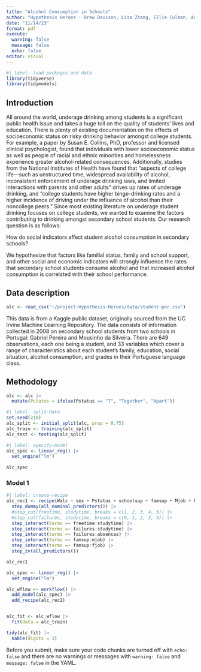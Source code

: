 ```yaml
---
title: "Alcohol Consumption in Schools"
author: "Hypothesis Heroes - Drew Davison, Lisa Zhang, Ellie Culman, Austin Chang"
date: "11/14/23"
format: pdf
execute: 
  warning: false
  message: false
  echo: false
editor: visual
---
```


```r
#| label: load packages and data
library(tidyverse)
library(tidymodels)
```

## Introduction

All around the world, underage drinking among students is a significant public health issue and takes a huge toll on the quality of students' lives and education. There is plenty of existing documentation on the effects of socioeconomic status on risky drinking behavior amongst college students. For example, a paper by Susan E. Collins, PhD, professor and licensed clinical psychologist, found that individuals with lower socioeconomic status as well as people of racial and ethnic minorities and homelessness experience greater alcohol-related consequences. Additionally, studies from the National Institutes of Health have found that "aspects of college life---such as unstructured time, widespread availability of alcohol, inconsistent enforcement of underage drinking laws, and limited interactions with parents and other adults" drives up rates of underage drinking, and "college students have higher binge-drinking rates and a higher incidence of driving under the influence of alcohol than their noncollege peers." Since most existing literature on underage student drinking focuses on college students, we wanted to examine the factors contributing to drinking amongst secondary school students. Our research question is as follows:

How do social indicators affect student alcohol consumption in secondary schools?

We hypothesize that factors like familial status, family and school support, and other social and economic indicators will strongly influence the rates that secondary school students consume alcohol and that increased alcohol consumption is correlated with their school performance.

## Data description

```r
alc <- read_csv("~/project-Hypothesis-Heroes/data/student-por.csv")
```

This data is from a Kaggle public dataset, originally sourced from the UC Irvine Machine Learning Repository. The data consists of information collected in 2008 on secondary school students from two schools in Portugal: Gabriel Pereira and Mousinho da Silveira. There are 649 observations, each one being a student, and 33 variables which cover a range of characteristics about each student's family, education, social situation, alcohol consumption, and grades in their Portuguese language class.

## Methodology

```r
alc <- alc |>
  mutate(Pstatus = ifelse(Pstatus == "T", "Together", "Apart"))
```

```r
#| label: split-data
set.seed(210)
alc_split <- initial_split(alc, prop = 0.75)
alc_train <- training(alc_split)
alc_test <- testing(alc_split)
```

```r
#| label: specify-model
alc_spec <- linear_reg() |>
  set_engine("lm")
  
alc_spec
```

### Model 1

```r
#| label: create-recipe
alc_rec1 <- recipe(Walc ~ sex + Pstatus + schoolsup + famsup + Mjob + Fjob + freetime + studytime + absences + failures, data = alc) |>
  step_dummy(all_nominal_predictors()) |>
  #step_cut(freetime, studytime, breaks = c(1, 2, 3, 4, 5)) |>
  #step_cut(failures, studytime, breaks = c(0, 1, 2, 3, 4)) |>
  step_interact(terms =~ freetime:studytime) |>
  step_interact(terms =~ failures:studytime) |>
  step_interact(terms =~ failures:absences) |>
  step_interact(terms =~ famsup:mjob) |>
  step_interact(terms =~ famsup:fjob) |>
  step_zv(all_predictors())

alc_rec1
```

```r
alc_spec <- linear_reg() |>
  set_engine("lm")

alc_wflow <- workflow() |>
  add_model(alc_spec) |>
  add_recipe(alc_rec1) 


alc_fit <- alc_wflow |>
  fit(data = alc_train)

tidy(alc_fit) |>
  kable(digits = 3)
```

::: callout-important
Before you submit, make sure your code chunks are turned off with `echo: false` and there are no warnings or messages with `warning: false` and `message: false` in the YAML.
:::

